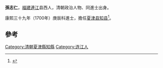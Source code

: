 '''孫志仁'''，[[福建|福建]][[連江|連江]]县西人，清朝政治人物、同進士出身。

康熙三十九年（1700年）庚辰科進士，擔任[[夏津县|夏津县]][[知县|知县]]<ref>{{cite news|title=《连江县志》 第一节　历代进士表|url=http://www.fzdqw.com/showtext.asp?ToBook=1113&index=2442|accessdate=2013-09-02|newspaper=福州地情網|deadurl=yes|archiveurl=https://archive.is/20130903013436/http://www.fzdqw.com/showtext.asp?ToBook=1113&index=2442|archivedate=2013-09-03}}</ref>。

==參考==
{{reflist}}
{{清朝人物小作品}}
{{康熙三十九年庚辰科殿試金榜}}
{{DEFAULTSORT:Sun孙}}
[[Category:清朝夏津縣知縣|Category:清朝夏津縣知縣]]
[[Category:连江人|Category:连江人]]
